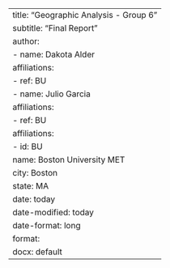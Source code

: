 ---
title: "Geographic Analysis - Group 6"
subtitle: "Final Report"
author:
- name: Dakota Alder
    affiliations:
    - ref: BU
- name: Julio Garcia
    affiliations:
    - ref: BU
affiliations:
- id: BU
    name: Boston University MET
    city: Boston
    state: MA
date: today
date-modified: today
date-format: long
format: 
    docx: default
---